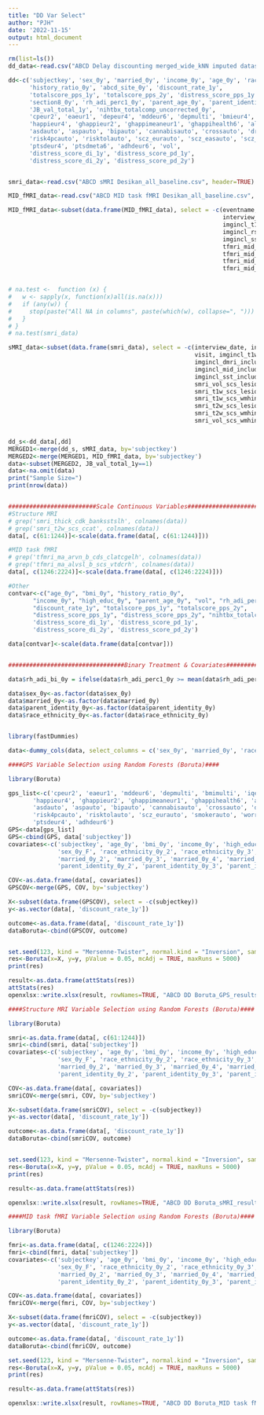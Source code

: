 ```yaml
---
title: "DD Var Select"
author: "PJH"
date: '2022-11-15'
output: html_document
---
```


```r
rm(list=ls())
dd_data<-read.csv("ABCD Delay discounting merged_wide_kNN imputed dataset.csv", header=TRUE)

dd<-c('subjectkey', 'sex_0y', 'married_0y', 'income_0y', 'age_0y', 'race_g', 'race_ethnicity_0y', 'high_educ_0y', 'bmi_0y',
      'history_ratio_0y', 'abcd_site_0y', 'discount_rate_1y',
      'totalscore_pps_1y', 'totalscore_pps_2y', 'distress_score_pps_1y', 'distress_score_pps_2y',
      'section8_0y', 'rh_adi_perc1_0y', 'parent_age_0y', 'parent_identity_0y', 
      'JB_val_total_1y', 'nihtbx_totalcomp_uncorrected_0y',
      'cpeur2', 'eaeur1', 'depeur4', 'mddeur6', 'depmulti', 'bmieur4', 'bmimulti', 'iqeur2', 'insomniaeur6', 'snoringeur1',
      'happieur4', 'ghappieur2', 'ghappimeaneur1', 'ghappihealth6', 'alcdep_eurauto', 'alcdep_afrauto', 'alcdep_metaauto',
      'asdauto', 'aspauto', 'bipauto', 'cannabisauto', 'crossauto', 'drinkauto', 'edauto', 'neuroticismauto', 'ocdauto',
      'risk4pcauto', 'risktolauto', 'scz_eurauto', 'scz_easauto', 'scz_metaauto', 'smokerauto', 'worryauto', 'anxietyauto',
      'ptsdeur4', 'ptsdmeta6', 'adhdeur6', 'vol',
      'distress_score_di_1y', 'distress_score_pd_1y', 
      'distress_score_di_2y', 'distress_score_pd_2y')


smri_data<-read.csv("ABCD sMRI Desikan_all_baseline.csv", header=TRUE)

MID_fMRI_data<-read.csv("ABCD MID task fMRI Desikan_all_baseline.csv", header=TRUE)

MID_fMRI_data<-subset(data.frame(MID_fMRI_data), select = -c(eventname, interview_date, 
                                                             interview_age, sex, visit,
                                                             imgincl_t1w_include, imgincl_t2w_include, imgincl_dmri_include,
                                                             imgincl_rsfmri_include, imgincl_mid_include, imgincl_nback_include,
                                                             imgincl_sst_include, tfmri_mid_all_b_tr, tfmri_mid_all_b_numtrs,
                                                             tfmri_mid_all_b_dof, tfmri_mid_all_b_nvols, tfmri_mid_all_b_subthreshnvols, 
                                                             tfmri_mid_all_b_meanmotion, tfmri_mid_all_b_maxmotion, 
                                                             tfmri_mid_all_b_meantrans, tfmri_mid_all_b_maxtrans, tfmri_mid_all_b_meanrot,
                                                             tfmri_mid_all_b_maxrot))


# na.test <-  function (x) {
#   w <- sapply(x, function(x)all(is.na(x)))
#   if (any(w)) {
#     stop(paste("All NA in columns", paste(which(w), collapse=", ")))
#   }
# }
# na.test(smri_data)

sMRI_data<-subset(data.frame(smri_data), select = -c(interview_date, interview_age, sex, eventname, 
                                                     visit, imgincl_t1w_include, imgincl_t2w_include, 
                                                     imgincl_dmri_include, imgincl_rsfmri_include, 
                                                     imgincl_mid_include, imgincl_nback_include, 
                                                     imgincl_sst_include, smri_visitid, smri_vol_scs_lesionlh, 
                                                     smri_vol_scs_lesionrh, smri_t1w_scs_lesionlh, 
                                                     smri_t1w_scs_lesionrh, smri_t1w_scs_wmhintlh, 
                                                     smri_t1w_scs_wmhintrh, smri_t2w_scs_lesionlh, 
                                                     smri_t2w_scs_lesionrh, smri_t2w_scs_wmhintlh, 
                                                     smri_t2w_scs_wmhintrh, smri_vol_scs_wmhintlh, 
                                                     smri_vol_scs_wmhintrh))


dd_s<-dd_data[,dd]
MERGED1<-merge(dd_s, sMRI_data, by='subjectkey')
MERGED2<-merge(MERGED1, MID_fMRI_data, by='subjectkey')
data<-subset(MERGED2, JB_val_total_1y==1)
data<-na.omit(data)
print("Sample Size=")
print(nrow(data))


#########################Scale Continuous Variables#############################
#Structure MRI
# grep('smri_thick_cdk_banksstslh', colnames(data))
# grep('smri_t2w_scs_ccat', colnames(data))
data[, c(61:1244)]<-scale(data.frame(data[, c(61:1244)]))

#MID task fMRI
# grep('tfmri_ma_arvn_b_cds_clatcgelh', colnames(data))
# grep('tfmri_ma_alvsl_b_scs_vtdcrh', colnames(data))
data[, c(1246:2224)]<-scale(data.frame(data[, c(1246:2224)]))

#Other
contvar<-c("age_0y", "bmi_0y", "history_ratio_0y", 
       "income_0y", "high_educ_0y", "parent_age_0y", "vol", "rh_adi_perc1_0y",
       "discount_rate_1y", "totalscore_pps_1y", "totalscore_pps_2y", 
       "distress_score_pps_1y", "distress_score_pps_2y", "nihtbx_totalcomp_uncorrected_0y",
       'distress_score_di_1y', 'distress_score_pd_1y', 
       'distress_score_di_2y', 'distress_score_pd_2y')

data[contvar]<-scale(data.frame(data[contvar]))


#################################Binary Treatment & Covariates######################################

data$rh_adi_bi_0y = ifelse(data$rh_adi_perc1_0y >= mean(data$rh_adi_perc1_0y), 1, 0)

data$sex_0y<-as.factor(data$sex_0y)
data$married_0y<-as.factor(data$married_0y)
data$parent_identity_0y<-as.factor(data$parent_identity_0y)
data$race_ethnicity_0y<-as.factor(data$race_ethnicity_0y)


library(fastDummies)

data<-dummy_cols(data, select_columns = c('sex_0y', 'married_0y', 'race_g', 'parent_identity_0y', 'race_ethnicity_0y'))

```



```r
####GPS Variable Selection using Random Forests (Boruta)####

library(Boruta)

gps_list<-c('cpeur2', 'eaeur1', 'mddeur6', 'depmulti', 'bmimulti', 'iqeur2', 'insomniaeur6', 'snoringeur1',
       'happieur4', 'ghappieur2', 'ghappimeaneur1', 'ghappihealth6', 'alcdep_eurauto',
       'asdauto', 'aspauto', 'bipauto', 'cannabisauto', 'crossauto', 'drinkauto', 'edauto', 'neuroticismauto', 'ocdauto',
       'risk4pcauto', 'risktolauto', 'scz_eurauto', 'smokerauto', 'worryauto', 'anxietyauto',
       'ptsdeur4', 'adhdeur6')
GPS<-data[gps_list]
GPS<-cbind(GPS, data['subjectkey'])
covariates<-c('subjectkey', 'age_0y', 'bmi_0y', 'income_0y', 'high_educ_0y', 'parent_age_0y', 'history_ratio_0y', 'vol',
              'sex_0y_F', 'race_ethnicity_0y_2', 'race_ethnicity_0y_3', 'race_ethnicity_0y_4', 'race_ethnicity_0y_5',
              'married_0y_2', 'married_0y_3', 'married_0y_4', 'married_0y_5', 'married_0y_6',
              'parent_identity_0y_2', 'parent_identity_0y_3', 'parent_identity_0y_4', 'parent_identity_0y_5')

COV<-as.data.frame(data[, covariates])
GPSCOV<-merge(GPS, COV, by='subjectkey')

X<-subset(data.frame(GPSCOV), select = -c(subjectkey))
y<-as.vector(data[, 'discount_rate_1y'])

outcome<-as.data.frame(data[, 'discount_rate_1y'])
dataBoruta<-cbind(GPSCOV, outcome)


set.seed(123, kind = "Mersenne-Twister", normal.kind = "Inversion", sample.kind = "Rejection")
res<-Boruta(x=X, y=y, pValue = 0.05, mcAdj = TRUE, maxRuns = 5000)
print(res)

result<-as.data.frame(attStats(res))
attStats(res)
openxlsx::write.xlsx(result, rowNames=TRUE, "ABCD DD Boruta_GPS_results2.xlsx")

```



```r
####Structure MRI Variable Selection using Random Forests (Boruta)####

library(Boruta)

smri<-as.data.frame(data[, c(61:1244)])
smri<-cbind(smri, data['subjectkey'])
covariates<-c('subjectkey', 'age_0y', 'bmi_0y', 'income_0y', 'high_educ_0y', 'parent_age_0y', 'history_ratio_0y', 'vol',
              'sex_0y_F', 'race_ethnicity_0y_2', 'race_ethnicity_0y_3', 'race_ethnicity_0y_4', 'race_ethnicity_0y_5',
              'married_0y_2', 'married_0y_3', 'married_0y_4', 'married_0y_5', 'married_0y_6',
              'parent_identity_0y_2', 'parent_identity_0y_3', 'parent_identity_0y_4', 'parent_identity_0y_5')

COV<-as.data.frame(data[, covariates])
smriCOV<-merge(smri, COV, by='subjectkey')

X<-subset(data.frame(smriCOV), select = -c(subjectkey))
y<-as.vector(data[, 'discount_rate_1y'])

outcome<-as.data.frame(data[, 'discount_rate_1y'])
dataBoruta<-cbind(smriCOV, outcome)


set.seed(123, kind = "Mersenne-Twister", normal.kind = "Inversion", sample.kind = "Rejection")
res<-Boruta(x=X, y=y, pValue = 0.05, mcAdj = TRUE, maxRuns = 5000)
print(res)

result<-as.data.frame(attStats(res))

openxlsx::write.xlsx(result, rowNames=TRUE, "ABCD DD Boruta_sMRI_results2.xlsx")

```



```r
####MID task fMRI Variable Selection using Random Forests (Boruta)####

library(Boruta)

fmri<-as.data.frame(data[, c(1246:2224)])
fmri<-cbind(fmri, data['subjectkey'])
covariates<-c('subjectkey', 'age_0y', 'bmi_0y', 'income_0y', 'high_educ_0y', 'parent_age_0y', 'history_ratio_0y', 'vol',
              'sex_0y_F', 'race_ethnicity_0y_2', 'race_ethnicity_0y_3', 'race_ethnicity_0y_4', 'race_ethnicity_0y_5',
              'married_0y_2', 'married_0y_3', 'married_0y_4', 'married_0y_5', 'married_0y_6',
              'parent_identity_0y_2', 'parent_identity_0y_3', 'parent_identity_0y_4', 'parent_identity_0y_5')

COV<-as.data.frame(data[, covariates])
fmriCOV<-merge(fmri, COV, by='subjectkey')

X<-subset(data.frame(fmriCOV), select = -c(subjectkey))
y<-as.vector(data[, 'discount_rate_1y'])

outcome<-as.data.frame(data[, 'discount_rate_1y'])
dataBoruta<-cbind(fmriCOV, outcome)

set.seed(123, kind = "Mersenne-Twister", normal.kind = "Inversion", sample.kind = "Rejection")
res<-Boruta(x=X, y=y, pValue = 0.05, mcAdj = TRUE, maxRuns = 5000)
print(res)

result<-as.data.frame(attStats(res))

openxlsx::write.xlsx(result, rowNames=TRUE, "ABCD DD Boruta_MID task fMRI_results2.xlsx")

```

